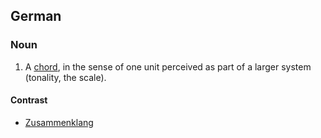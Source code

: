 ==German==
===Noun===
# A [[chord]], in the sense of one unit perceived as part of a larger system (tonality, the scale).
====Contrast====
*[[Zusammenklang]]